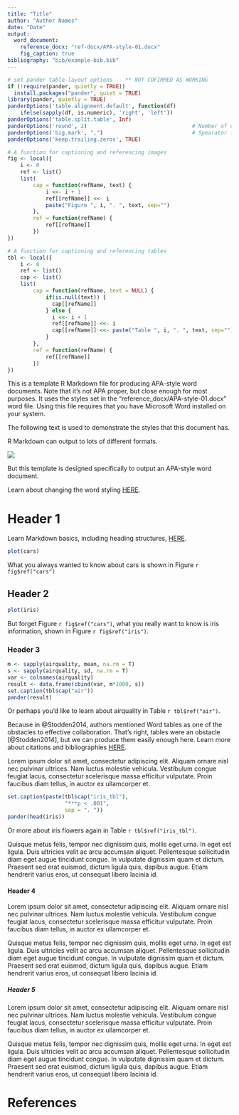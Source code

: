 ```yaml
---
title: "Title"
author: "Author Names"
date: "Date"
output:
  word_document:
    reference_docx: "ref-docx/APA-style-01.docx"
    fig_caption: true
bibliography: "bib/example-bib.bib"
---
```


```r
# set pander table-layout options -- ** NOT COFIRMED AS WORKING
if (!require(pander, quietly = TRUE))
  install.packages("pander", quiet = TRUE)
library(pander, quietly = TRUE)
panderOptions('table.alignment.default', function(df)
    ifelse(sapply(df, is.numeric), 'right', 'left'))
panderOptions('table.split.table', Inf)
panderOptions('round', 2)                                 # Number of decimal places
panderOptions('big.mark', ",")                            # Spearator for large numbers (e.g. 1,000)
panderOptions('keep.trailing.zeros', TRUE)
```

```r
# A function for captioning and referencing images
fig <- local({
    i <- 0
    ref <- list()
    list(
        cap = function(refName, text) {
            i <<- i + 1
            ref[[refName]] <<- i
            paste("Figure ", i, ". ", text, sep="")
        },
        ref = function(refName) {
            ref[[refName]]
        })
})

# A function for captioning and referencing tables
tbl <- local({
    i <- 0
    ref <- list()
    cap <- list()
    list(
        cap = function(refName, text = NULL) {
            if(is.null(text)) {
              cap[[refName]]
            } else {
              i <<- i + 1
              ref[[refName]] <<- i
              cap[[refName]] <<- paste("Table ", i, ". ", text, sep="")
            }
        },
        ref = function(refName) {
            ref[[refName]]
        })
})

```

This is a template R Markdown file for producing APA-style word documents. Note that it's not APA proper, but close enough for most purposes. It uses the styles set in the "reference_docx/APA-style-01.docx" word file. Using this file requires that you have Microsoft Word installed on your system.

The following text is used to demonstrate the styles that this document has.

R Markdown can output to lots of different formats.

![](img/RMarkdownOutputFormats.png)

But this template is designed specifically to output an APA-style word document.

Learn about changing the word styling [HERE](http://rmarkdown.rstudio.com/articles_docx.html).

# Header 1

Learn Markdown basics, including heading structures, [HERE](http://rmarkdown.rstudio.com/authoring_basics.html).

```r
plot(cars)
```

What you always wanted to know about cars is shown in Figure `r fig$ref("cars")`

## Header 2

```r
plot(iris)
```

But forget Figure `r fig$ref("cars")`, what you really want to know is iris information, shown in Figure `r fig$ref("iris")`.

### Header 3

```r
m <- sapply(airquality, mean, na.rm = T)
s <- sapply(airquality, sd, na.rm = T)
var <- colnames(airquality)
result <- data.frame(cbind(var, m*1000, s))
set.caption(tbl$cap("air"))
pander(result)
```

Or perhaps you'd like to learn about airquality in Table `r tbl$ref("air")`.

Because in @Stodden2014, authors mentioned Word tables as one of the obstacles to effective collaboration.  That's right, tables were an obstacle [@Stodden2014], but we can produce them easily enough here. Learn more about citations and bibliographies [HERE](http://rmarkdown.rstudio.com/authoring_bibliographies_and_citations.html).


Lorem ipsum dolor sit amet, consectetur adipiscing elit. Aliquam ornare nisl nec pulvinar ultrices. Nam luctus molestie vehicula. Vestibulum congue feugiat lacus, consectetur scelerisque massa efficitur vulputate. Proin faucibus diam tellus, in auctor ex ullamcorper et.

```r
set.caption(paste(tbl$cap("iris_tbl"),
                  "***p < .001",
                  sep = ". "))
pander(head(iris))
```

Or more about iris flowers again in Table `r tbl$ref("iris_tbl")`.

Quisque metus felis, tempor nec dignissim quis, mollis eget urna. In eget est ligula. Duis ultricies velit ac arcu accumsan aliquet. Pellentesque sollicitudin diam eget augue tincidunt congue. In vulputate dignissim quam et dictum. Praesent sed erat euismod, dictum ligula quis, dapibus augue. Etiam hendrerit varius eros, ut consequat libero lacinia id.

#### Header 4

Lorem ipsum dolor sit amet, consectetur adipiscing elit. Aliquam ornare nisl nec pulvinar ultrices. Nam luctus molestie vehicula. Vestibulum congue feugiat lacus, consectetur scelerisque massa efficitur vulputate. Proin faucibus diam tellus, in auctor ex ullamcorper et.

Quisque metus felis, tempor nec dignissim quis, mollis eget urna. In eget est ligula. Duis ultricies velit ac arcu accumsan aliquet. Pellentesque sollicitudin diam eget augue tincidunt congue. In vulputate dignissim quam et dictum. Praesent sed erat euismod, dictum ligula quis, dapibus augue. Etiam hendrerit varius eros, ut consequat libero lacinia id.

##### Header 5

Lorem ipsum dolor sit amet, consectetur adipiscing elit. Aliquam ornare nisl nec pulvinar ultrices. Nam luctus molestie vehicula. Vestibulum congue feugiat lacus, consectetur scelerisque massa efficitur vulputate. Proin faucibus diam tellus, in auctor ex ullamcorper et.

Quisque metus felis, tempor nec dignissim quis, mollis eget urna. In eget est ligula. Duis ultricies velit ac arcu accumsan aliquet. Pellentesque sollicitudin diam eget augue tincidunt congue. In vulputate dignissim quam et dictum. Praesent sed erat euismod, dictum ligula quis, dapibus augue. Etiam hendrerit varius eros, ut consequat libero lacinia id.


# References

